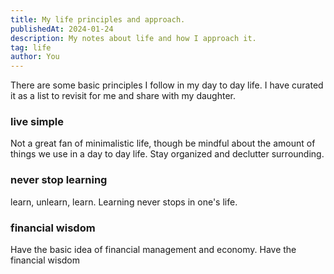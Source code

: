 ```yaml
---
title: My life principles and approach.
publishedAt: 2024-01-24
description: My notes about life and how I approach it.
tag: life
author: You
---
```


There are some basic principles I follow in my day to day life. I have curated it as a list to revisit for me and share with my daughter.

### live simple

Not a great fan of minimalistic life, though be mindful about the amount of things we use in a day to day life.
Stay organized and declutter surrounding.

### never stop learning

learn, unlearn, learn. Learning never stops in one's life. 

### financial wisdom

Have the basic idea of financial management and economy.
Have the financial wisdom




